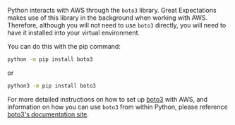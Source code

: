 <!--

---Import---
<ConfigureBotoToConnectToTheAmazonSBucketWhereValidationResultsWillBeStored />

---Header---
### 1. Configure boto3 to connect to the Amazon S3 bucket where Validation results will be stored
-->

Python interacts with AWS through the `boto3` library.  Great Expectations makes use of this library in the background when working with AWS.  Therefore, although you will not need to use `boto3` directly, you will need to have it installed into your virtual environment.

You can do this with the pip command:

```bash title="Terminal command"
python -m pip install boto3
```

or

```bash title="Terminal command"
python3 -m pip install boto3
```

For more detailed instructions on how to set up [boto3](https://github.com/boto/boto3) with AWS, and information on how you can use `boto3` from within Python, please reference [boto3's documentation site](https://boto3.amazonaws.com/v1/documentation/api/latest/index.html).
